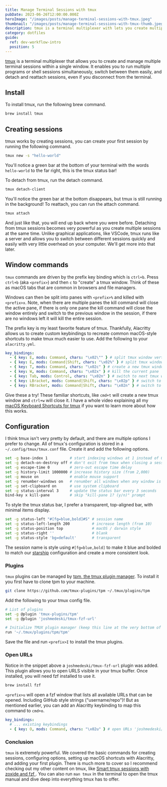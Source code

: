 ```yaml
---
title: Manage Terminal Sessions with tmux
pubDate: 2023-06-26T12:00:00.000Z
heroImage: "/images/posts/manage-terminal-sessions-with-tmux.jpeg"
thumbnail: "/images/posts/manage-terminal-sessions-with-tmux-thumb.jpeg"
description: tmux is a terminal multiplexer with lets you create multiple terminal session.
category: dotfiles
guide:
  ref: dev-workflow-intro
  position: 5
---
```


[tmux](https://github.com/tmux/tmux/wiki) is a terminal multiplexer that allows you to create and manage multiple terminal sessions within a single window. It enables you to run multiple programs or shell sessions simultaneously, switch between them easily, and detach and reattach sessions, even if you disconnect from the terminal.

## Install

To install tmux, run the following brew command.

```sh
brew install tmux
```

## Creating sessions

tmux works by creating sessions, you can create your first session by running the following command.

```sh
tmux new -s "hello-world"
```

You'll notice a green bar at the bottom of your terminal with the words `hello-world` to the far right, this is the tmux status bar!

To detach from tmux, run the detach command.

```sh
tmux detach-client
```

You'll notice the green bar at the bottom disappears, but tmux is still running in the background! To reattach, you can run the attach command.

```sh
tmux attach
```

And just like that, you will end up back where you were before. Detaching from tmux sessions becomes very powerful as you create multiple sessions at the same time. Unlike graphical applications, like VSCode, tmux runs like a server and allows you to switch between different sessions quickly and easily with very little overhead on your computer. We'll get more into that later.

## Window commands

`tmux` commands are driven by the prefix key binding which is `ctrl+b`. Press `ctrl+b` (aka `<prefix>`) and then `c` to "create" a tmux window. Think of these as macOS tabs that are common in browsers and file managers.

Windows can then be split into panes with `<prefix>%` and killed with `<prefix>x`. Note, when there are multiple panes the kill command will close the active pane, if there is only one pane the kill command will close the window entirely and switch to the previous window in the session, if there are no windows left it will kill the entire session.

The prefix key is my least favorite feature of tmux. Thankfully, Alacritty allows us to create custom keybindings to recreate common macOS-style shortcuts to make tmux much easier to use. Add the following to your `alacritty.yml`.

```yaml title="~/.config/alacritty/alacritty.yml"
key_bindings:
  - { key: E, mods: Command, chars: "\x02\"" } # split tmux window vertically
  - { key: E, mods: Command|Shift, chars: "\x02%" } # split tmux window horizontally
  - { key: T, mods: Command, chars: "\x02c" } # create a new tmux window
  - { key: W, mods: Command, chars: "\x02x" } # kill the current pane
  - { key: Tab, mods: Control, chars: "\x02n" } # switch to next tmux window
  - { key: LBracket, mods: Command|Shift, chars: "\x02p" } # switch to next tmux window
  - { key: RBracket, mods: Command|Shift, chars: "\x02n" } # switch to previous tmux window
```

Give these a try! These familiar shortcuts, like `cmd+t` will create a new tmux window and `ctrl+w` will close it. I have a whole video explaining all my [macOS Keyboard Shortcuts for tmux](/posts/macos-keyboard-shortcuts-for-tmux) if you want to learn more about how this works.

## Configuration

I think tmux isn't very pretty by default, and there are multiple options I prefer to change. All of tmux's configuration is stored in a `~/.config/tmux/tmux.conf` file. Create it and add the following options.

```sh title="~/.config/tmux/tmux.conf"
set -g base-index 1          # start indexing windows at 1 instead of 0
set -g detach-on-destroy off # don't exit from tmux when closing a session
set -g escape-time 0         # zero-out escape time delay
set -g history-limit 1000000 # increase history size (from 2,000)
set -g mouse on              # enable mouse support
set -g renumber-windows on   # renumber all windows when any window is closed
set -g set-clipboard on      # use system clipboard
set -g status-interval 3     # update the status bar every 3 seconds
bind-key x kill-pane         # skip "kill-pane 1? (y/n)" prompt
```

To style the tmux status bar, I prefer a transparent, top-aligned bar, with minimal items display.

```sh title="~/.config/tmux/tmux.conf"
set -g status-left "#[fg=blue,bold]#S" # session name
set -g status-left-length 200          # increase length (from 10)
set -g status-position top             # macOS / darwin style
set -g status-right ''                 # blank
set -g status-style 'bg=default'       # transparent
```

The session name is style using `#[fg=blue,bold]` to make it blue and bolded to match our [starship](/posts/shell-customization-with-starship) configuration and create a more consistent look.

### Plugins

`tmux` plugins can be managed by [tpm, the tmux plugin manager](https://github.com/tmux-plugins/tpm). To install it you first have to clone tpm to your machine.

```sh
git clone https://github.com/tmux-plugins/tpm ~/.tmux/plugins/tpm
```

Add the following to your tmux config file.

```sh title="~/.config/tmux/tmux.conf"
# List of plugins
set -g @plugin 'tmux-plugins/tpm'
set -g @plugin 'joshmedeski/tmux-fzf-url'

# Initialize TMUX plugin manager (keep this line at the very bottom of tmux.conf)
run '~/.tmux/plugins/tpm/tpm'
```

Save the file and run `<prefix>I` to install the tmux plugins.

### Open URLs

Notice in the snippet above a `joshmedeski/tmux-fzf-url` plugin was added. This plugin allows you to open URLS visible in your tmux buffer. Once installed, you will need fzf installed to use it.

```sh
brew install fzf
```

`<prefix>u` will open a fzf window that lists all available URLs that can be opened. Including GitHub style strings ("username/repo")! But as mentioned earlier, you can add an Alacritty keybinding to map this command to `cmd+o`.

```yaml title="~/.config/alacritty/alacritty.yml"
key_bindings:
  # ... existing keybindings
  - { key: O, mods: Command, chars: "\x02u" } # open URLs 'joshmedeski/tmux-fzf-url'
```

### Conclusion

`tmux` is extremely powerful. We covered the basic commands for creating sessions, configuring options, setting up macOS shortcuts with Alacritty, and adding your first plugin. There is much more to cover so I recommend checking out my other content on tmux, like [Smart tmux sessions with zoxide and fzf ](/posts/smart-tmux-sessions-with-zoxide-and-fzf). You can also run `man tmux` in the terminal to open the tmux manual and dive deep into everything tmux has to offer.
